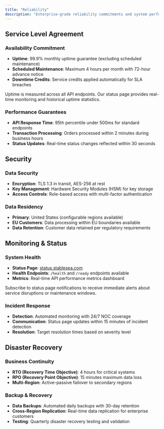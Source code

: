 ```yaml
---
title: "Reliability"
description: "Enterprise-grade reliability commitments and system performance"
---
```


## Service Level Agreement

### Availability Commitment

- **Uptime**: 99.9% monthly uptime guarantee (excluding scheduled maintenance)
- **Scheduled Maintenance**: Maximum 4 hours per month with 72-hour advance notice
- **Downtime Credits**: Service credits applied automatically for SLA breaches

<Note>
  Uptime is measured across all API endpoints. Our status page provides
  real-time monitoring and historical uptime statistics.
</Note>

### Performance Guarantees

- **API Response Time**: 95th percentile under 500ms for standard endpoints
- **Transaction Processing**: Orders processed within 2 minutes during business hours
- **Status Updates**: Real-time status changes reflected within 30 seconds

## Security

### Data Security

- **Encryption**: TLS 1.3 in transit, AES-256 at rest
- **Key Management**: Hardware Security Modules (HSM) for key storage
- **Access Controls**: Role-based access with multi-factor authentication

### Data Residency

- **Primary**: United States (configurable regions available)
- **EU Customers**: Data processing within EU boundaries available
- **Data Retention**: Customer data retained per regulatory requirements

## Monitoring & Status

### System Health

- **Status Page**: [status.stablesea.com](https://status.stablesea.com)
- **Health Endpoints**: `/health` and `/ready` endpoints available
- **Metrics**: Real-time API performance metrics dashboard

<Tip>
  Subscribe to status page notifications to receive immediate alerts about
  service disruptions or maintenance windows.
</Tip>

### Incident Response

- **Detection**: Automated monitoring with 24/7 NOC coverage
- **Communication**: Status page updates within 15 minutes of incident detection
- **Resolution**: Target resolution times based on severity level

## Disaster Recovery

### Business Continuity

- **RTO (Recovery Time Objective)**: 4 hours for critical systems
- **RPO (Recovery Point Objective)**: 15 minutes maximum data loss
- **Multi-Region**: Active-passive failover to secondary regions

### Backup & Recovery

- **Data Backups**: Automated daily backups with 30-day retention
- **Cross-Region Replication**: Real-time data replication for enterprise customers
- **Testing**: Quarterly disaster recovery testing and validation
